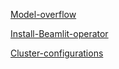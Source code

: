 [Model-overflow](Cloud-Burst-Network/Model-overflow.mdx)

[Install-Beamlit-operator](Cloud-Burst-Network/Install-Beamlit-operator.mdx)

[Cluster-configurations](Cloud-Burst-Network/Cluster-configurations.mdx)
